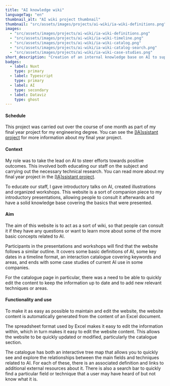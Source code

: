 ```yaml
---
title: "AI knowledge wiki"
languageTag: "en"
thumbnail_alt: "AI wiki project thumbnail"
thumbnail: "src/assets/images/projects/ai-wiki/ia-wiki-definitions.png"
images:
  - "src/assets/images/projects/ai-wiki/ia-wiki-definitions.png"
  - "src/assets/images/projects/ai-wiki/ia-wiki-timeline.png"
  - "src/assets/images/projects/ai-wiki/ia-wiki-catalog.png"
  - "src/assets/images/projects/ai-wiki/ia-wiki-catalog-search.png"
  - "src/assets/images/projects/ai-wiki/ia-wiki-case-studies.png"
short_description: "Creation of an internal knowledge base on AI to support Atmo employees in learning about AI. Includes definitions, a timeline of key events, an interactive catalogue of key areas, and a list of case studies of current AI use in business."
badges:
  - label: Nuxt
    type: primary
  - label: Typescript
    type: primary
  - label: AI
    type: secondary
  - label: Dataviz
    type: ghost
---
```

#### Schedule
This project was carried out over the course of one month as part of my final year project for my engineering degree. You can see the [\[IA\]ssistant project](/en/projects/00-iassistant) for more information about my final year project.

#### Context
My role was to take the lead on AI to steer efforts towards positive outcomes. This involved both educating our staff on the subject and carrying out the necessary technical research. You can read more about my final year project in the [\[IA\]ssistant project](/en/projects/00-iassistant).

To educate our staff, I gave introductory talks on AI, created illustrations and organized workshops. This website is a sort of companion piece to my introductory presentations, allowing people to consult it afterwards and have a solid knowledge base covering the basics that were presented. 

#### Aim
The aim of this website is to act as a sort of wiki, so that people can consult it if they have any questions or want to learn more about some of the more basic concepts related to AI.

Participants in the presentations and workshops will find that the website follows a similar outline. It covers some basic definitions of AI, some key dates in a timeline format, an interaction catalogue covering keywords and areas, and ends with some case studies of current AI use in some companies.

For the catalogue page in particular, there was a need to be able to quickly edit the content to keep the information up to date and to add new relevant techniques or areas.

#### Functionality and use
To make it as easy as possible to maintain and edit the website, the website content is automatically generated from the content of an Excel document.

The spreadsheet format used by Excel makes it easy to edit the information within, which in turn makes it easy to edit the website content. This allows the website to be quickly updated or modified, particularly the catalogue section.

The catalogue has both an interactive tree map that allows you to quickly see and explore the relationships between the main fields and techniques related to AI. For each of these, there is an associated definition and links to additional external resources about it. There is also a search bar to quickly find a particular field or technique that a user may have heard of but not know what it is.